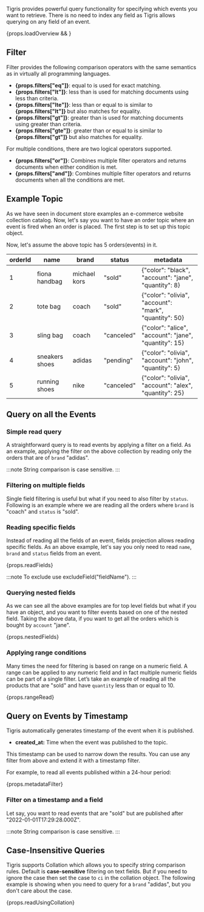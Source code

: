 
Tigris provides powerful query functionality for specifying which events you want to retrieve. There is no need to
index any field as Tigris allows querying on any field of an event.

<div>{props.loadOverview && <QueryingOverview />}</div>

## Filter

Filter provides the following comparison operators with the same semantics as in virtually all programming languages.

- <b>{props.filters["eq"]}</b>: equal to is used for exact matching.
- <b>{props.filters["lt"]}</b>: less than is used for matching documents using
  less than criteria.
- <b>{props.filters["lte"]}</b>: less than or equal to is similar to <b>
    {props.filters["lt"]}
  </b> but also matches for equality.
- <b>{props.filters["gt"]}</b>: greater than is used for matching documents
  using greater than criteria.
- <b>{props.filters["gte"]}</b>: greater than or equal to is similar to <b>
    {props.filters["gt"]}
  </b> but also matches for equality.

For multiple conditions, there are two logical operators supported.

- <b>{props.filters["or"]}</b>: Combines multiple filter operators and returns
  documents when either condition is met.
- <b>{props.filters["and"]}</b>: Combines multiple filter operators and returns
  documents when all the conditions are met.

## Example Topic

As we have seen in document store examples an e-commerce website collection catalog. Now, let's say you want to have an
order topic where an event is fired when an order is placed. The first step is to set up this topic object.

<AsyncCodeBlock
  codeLang={props.codeLang}
  defaultExample={props.createCollection}
  asyncExample={props.asyncCreateCollection}
/>

Now, let's assume the above topic has 5 orders(events) in it.

| orderId | name           | brand        | status     | metadata                                               |
| ------- | -------------- | ------------ | ---------- | ------------------------------------------------------ |
| 1       | fiona handbag  | michael kors | "sold"     | {"color": "black", "account": "jane", "quantity": 8}   |
| 2       | tote bag       | coach        | "sold"     | {"color": "olivia", "account": "mark", "quantity": 50} |
| 3       | sling bag      | coach        | "canceled" | {"color": "alice", "account": "jane", "quantity": 15}  |
| 4       | sneakers shoes | adidas       | "pending"  | {"color": "olivia", "account": "john", "quantity": 5}  |
| 5       | running shoes  | nike         | "canceled" | {"color": "olivia", "account": "alex", "quantity": 25} |

## Query on all the Events

### Simple read query

A straightforward query is to read events by applying a filter on a field. As an example, applying the filter on the
above collection by reading only the orders that are of `brand` "adidas".

<AsyncCodeBlock
  codeLang={props.codeLang}
  defaultExample={props.readOne}
  asyncExample={props.asyncReadOne}
/>

:::note
String comparison is case sensitive.
:::

### Filtering on multiple fields

Single field filtering is useful but what if you need to also filter by `status`. Following is an example where we are
reading all the orders where `brand` is "coach" and `status` is "sold".

<AsyncCodeBlock
  codeLang={props.codeLang}
  defaultExample={props.multipleFields}
  asyncExample={props.asyncMultipleFields}
/>

### Reading specific fields

Instead of reading all the fields of an event, fields projection allows reading specific fields. As an above example,
let's say you only need to read `name`, `brand` and `status` fields from an event.

<CodeBlock language={props.codeLang}>{props.readFields}</CodeBlock>

:::note
To exclude use excludeField("fieldName").
:::

### Querying nested fields

As we can see all the above examples are for top level fields but what if you have an object, and you want to filter
events based on one of the nested field. Taking the above data, if you want to get all the orders which is bought by
`account` "jane".

<CodeBlock language={props.codeLang}>{props.nestedFields}</CodeBlock>

### Applying range conditions

Many times the need for filtering is based on range on a numeric field. A range can be applied to any numeric field and
in fact multiple numeric fields can be part of a single filter. Let’s take an example of reading all the products that
are "sold" and have `quantity` less than or equal to 10.

<CodeBlock language={props.codeLang}>{props.rangeRead}</CodeBlock>

## Query on Events by Timestamp

Tigris automatically generates timestamp of the event when it is published.

- **created_at:** Time when the event was published to the topic.

This timestamp can be used to narrow down the results. You can use any filter from above and extend it with a timestamp
filter.

For example, to read all events published within a 24-hour period:

<CodeBlock language={props.codeLang}>{props.metadataFilter}</CodeBlock>

### Filter on a timestamp and a field

Let say, you want to read events that are "sold" but are published after "2022-01-01T17:29:28.000Z".

<AsyncCodeBlock
  codeLang={props.codeLang}
  defaultExample={props.timestampAndStatus}
  asyncExample={props.asyncTimestampAndStatus}
/>

:::note
String comparison is case sensitive.
:::

## Case-Insensitive Queries

Tigris supports Collation which allows you to specify string comparison rules. Default is **case-sensitive** filtering on
text fields. But if you need to ignore the case then set the case to `ci` in the collation object. The following example is
showing when you need to query for a `brand` "adidas", but you don't care about the case.

<CodeBlock language={props.codeLang}>{props.readUsingCollation}</CodeBlock>
